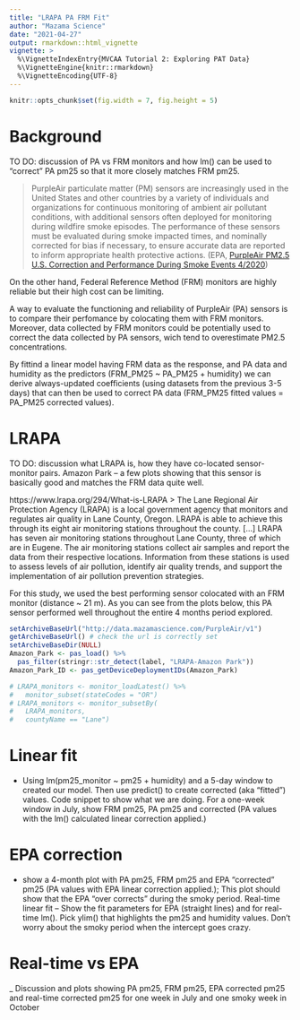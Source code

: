 ```yaml
---
title: "LRAPA PA FRM Fit"
author: "Mazama Science"
date: "2021-04-27"
output: rmarkdown::html_vignette
vignette: >
  %\VignetteIndexEntry{MVCAA Tutorial 2: Exploring PAT Data}
  %\VignetteEngine{knitr::rmarkdown}
  %\VignetteEncoding{UTF-8}
---
```


```r
knitr::opts_chunk$set(fig.width = 7, fig.height = 5)
```

# Background 
TO DO: discussion of PA vs FRM monitors and how lm() can be used to "correct" PA pm25 so that it more closely matches FRM pm25.
 
> PurpleAir particulate matter (PM) sensors are increasingly used in the United 
States and other countries by a variety of individuals and organizations for 
continuous monitoring of ambient air pollutant conditions, with additional 
sensors often deployed for monitoring during wildfire smoke episodes. 
The performance of these sensors must be evaluated during smoke impacted times, 
and nominally corrected for bias if necessary, to ensure accurate data are 
reported to inform appropriate health protective actions. (EPA, [PurpleAir 
PM2.5 U.S. Correction and Performance During Smoke Events 4/2020](https://cfpub.epa.gov/si/si_public_record_report.cfm?Lab=CEMM&dirEntryId=349513)) 

On the other hand, Federal Reference Method (FRM) monitors are highly reliable 
but their high cost can be limiting. 

A way to evaluate the functioning and reliability of PurpleAir (PA) sensors is 
to compare their perfomance by colocating them with FRM monitors. Moreover, 
data collected by FRM monitors could be potentially used to correct the data 
collected by PA sensors, wich tend to overestimate PM2.5 concentrations. 

By fittind a linear model having FRM data as the response, and PA data and humidity 
as the predictors (FRM_PM25 ~ PA_PM25 + humidity) we can derive always-updated 
coefficients (using datasets from the previous 3-5 days) that can then be used 
to correct PA data (FRM_PM25 fitted values = PA_PM25 corrected values).  

# LRAPA 
TO DO: discussion what LRAPA is, how they have co-located sensor-monitor pairs.
 Amazon Park -- a few plots showing that this sensor is basically good and matches the FRM data quite well.
 
https://www.lrapa.org/294/What-is-LRAPA
> The Lane Regional Air Protection Agency (LRAPA) is a local government agency that monitors and regulates air quality in Lane County, Oregon. LRAPA is able to achieve this through its eight air monitoring stations throughout the county.
[...] LRAPA has seven air monitoring stations throughout Lane County, three of which are in Eugene. The air monitoring stations collect air samples and report the data from their respective locations. Information from these stations is used to assess levels of air pollution, identify air quality trends, and support the implementation of air pollution prevention strategies. 

For this study, we used the best performing sensor colocated with an FRM monitor (distance ~ 21 m). As you can see from the plots below, this PA sensor performed well throughout the entire 4 months period explored. 

```r
setArchiveBaseUrl("http://data.mazamascience.com/PurpleAir/v1")
getArchiveBaseUrl() # check the url is correctly set
setArchiveBaseDir(NULL)
Amazon_Park <- pas_load() %>%
  pas_filter(stringr::str_detect(label, "LRAPA-Amazon Park"))
Amazon_Park_ID <- pas_getDeviceDeploymentIDs(Amazon_Park)

# LRAPA_monitors <- monitor_loadLatest() %>%
#   monitor_subset(stateCodes = "OR")
# LRAPA_monitors <- monitor_subsetBy(
#   LRAPA_monitors, 
#   countyName == "Lane")
```

 
# Linear fit 
- Using lm(pm25_monitor ~ pm25 + humidity) and a 5-day window to created our model. Then use predict() to create corrected (aka "fitted") values. Code snippet to show what we are doing. For a one-week window in July, show FRM pm25, PA pm25 and corrected (PA values with the lm() calculated linear correction applied.)

# EPA correction 
- show a 4-month plot with PA pm25, FRM pm25 and EPA "corrected" pm25 (PA values with EPA linear correction applied.); This plot should show that the EPA "over corrects" during the smoky period.
 Real-time linear fit -- Show the fit parameters for EPA (straight lines) and for real-time lm(). Pick ylim() that highlights the pm25 and humidity values. Don't worry about the smoky period when the intercept goes crazy.

# Real-time vs EPA 
_ Discussion and plots showing PA pm25, FRM pm25, EPA corrected pm25 and real-time corrected pm25 for one week in July and one smoky week in October
